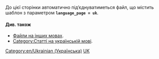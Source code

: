
{{en/Bilingual box| Ru
| Ця сорінка містить алфавітний покажчик для великої кількості '''файлів (картинок) на українській мові''' в OpenTTD Вики.
| ''This page provides an index for a wide range of '''files (images) in Ukrainian''' in OpenTTD Wiki.''}}

До цієї сторінки автоматично під’єднуватиметься файл, що містить шаблон {{en/s|Other_languages_files}} з параметром '''<code>language_page = uk </code>'''.

==== Див. також ====
*[[:Category:en/Other languages|Файли на інших мовах]].
*[[:Category:uk/Статті на українській мові|Category:Статті на українській мові]].

[[Category:en/Ukrainian (Українська)]][[Category:en/Files in other languages|UK]]